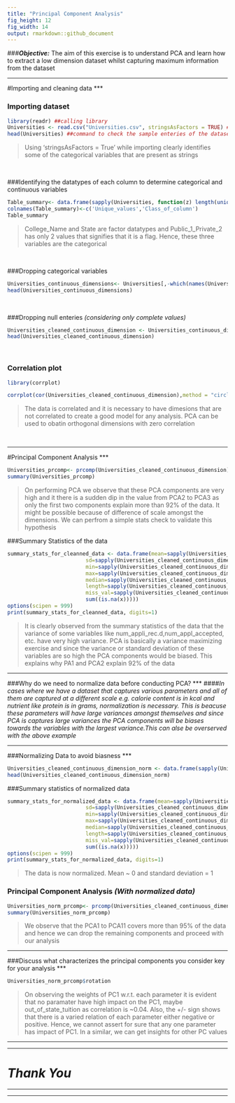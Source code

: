 ---
title: "Principal Component Analysis"
fig_height: 12
fig_width: 14
output: rmarkdown::github_document
---
###_**Objective:**_ The aim of this exercise is to understand PCA and learn how to extract a low dimension dataset whilst capturing maximum information from the dataset 

***
#Importing and cleaning data
***

### Importing dataset

```{r}
library(readr) ##calling library
Universities <- read.csv("Universities.csv", stringsAsFactors = TRUE) ##command to import csv
head(Universities) ##command to check the sample enteries of the dataset
```
>Using 'stringsAsFactors = True' while importing clearly identifies some of the categorical variables that are present as strings

<br>


###Identifying the datatypes of each column to determine categorical and continuous variables


```{r}
Table_summary<- data.frame(sapply(Universities, function(z) length(unique(z))), sapply(Universities, function(z) class(z))) ##identifying class and unique entries
colnames(Table_summary)<-c('Unique_values','Class_of_column')
Table_summary
```

>College_Name and State are factor datatypes and Public_1_Private_2 has only 2 values that signifies that it is a flag. Hence, these three variables are the categorical

<br>

###Dropping categorical variables

```{r}
Universities_continuous_dimensions<- Universities[,-which(names(Universities)  %in% c("College_Name","State","Public_1_Private_2"))]
head(Universities_continuous_dimensions)

```

<br>

###Dropping null enteries _(considering only complete values)_

```{r}
Universities_cleaned_continuous_dimension <- Universities_continuous_dimensions[complete.cases(Universities_continuous_dimensions),]
head(Universities_cleaned_continuous_dimension)
```
<br>

### Correlation plot

```{r, fig.width=10, fig.height=8}
library(corrplot)

corrplot(cor(Universities_cleaned_continuous_dimension),method = "circle",type="upper")

```
> The data is correlated and it is necessary to have dimesions that are not correlated to create a good model for any analysis. PCA can be used to obatin orthogonal dimensions with zero correlation

<br>

***
#Principal Component Analysis 
***

```{r}
Universities_prcomp<- prcomp(Universities_cleaned_continuous_dimension)
summary(Universities_prcomp)
```
> On performing PCA we observe that these PCA components are very high and it there is a sudden dip in the value from PCA2 to PCA3 as only the first two components explain more than 92% of the data. It might be possible because of difference of scale amongst the dimensions. We can perfrom a simple stats check to validate this hypothesis

###Summary Statistics of the data 

```{r}
summary_stats_for_cleanned_data <- data.frame(mean=sapply(Universities_cleaned_continuous_dimension, mean), 
                         sd=sapply(Universities_cleaned_continuous_dimension, sd), 
                         min=sapply(Universities_cleaned_continuous_dimension, min), 
                         max=sapply(Universities_cleaned_continuous_dimension, max), 
                         median=sapply(Universities_cleaned_continuous_dimension, median), 
                         length=sapply(Universities_cleaned_continuous_dimension, length),
                         miss_val=sapply(Universities_cleaned_continuous_dimension, function(x) 
                         sum((is.na(x)))))
options(scipen = 999)
print(summary_stats_for_cleanned_data, digits=1)
```
> It is clearly observed from the summary statistics of the data that the variance of some variables like num_appli_rec.d,num_appl_accepted, etc. have very high variance. PCA is basically a variance maximizing exercise and since the variance or standard deviation of these variables are so high the PCA components would be biased. This explains why PA1 and PCA2 explain 92% of the data



***
###Why do we need to normalize data before conducting PCA?
***
####_In cases where we have a dataset that captures various parameters and all of them are captured at a different scale e.g. calorie content is in kcal and nutrient like protein is in grams, normalization is necessary. This is beacuse these parameters will have large variances amongst themselves and since PCA is captures large variances the PCA components will be biases towards the variables with the largest variance.This can alse be overserved with the above example_


***
###Normalizing Data to avoid biasness
***

```{r}
Universities_cleaned_continuous_dimension_norm <- data.frame(sapply(Universities_cleaned_continuous_dimension, function(x) scale(x)))
head(Universities_cleaned_continuous_dimension_norm)
```

###Summary statistics of normalized data

```{r}

summary_stats_for_normalized_data <- data.frame(mean=sapply(Universities_cleaned_continuous_dimension_norm, mean), 
                         sd=sapply(Universities_cleaned_continuous_dimension_norm, sd), 
                         min=sapply(Universities_cleaned_continuous_dimension_norm, min), 
                         max=sapply(Universities_cleaned_continuous_dimension_norm, max), 
                         median=sapply(Universities_cleaned_continuous_dimension_norm, median), 
                         length=sapply(Universities_cleaned_continuous_dimension_norm, length),
                         miss_val=sapply(Universities_cleaned_continuous_dimension_norm, function(x) 
                         sum((is.na(x)))))
options(scipen = 999)
print(summary_stats_for_normalized_data, digits=1)
```

>The data is now normalized. Mean ~ 0 and standard deviation = 1

### Principal Component Analysis _(With normalized data)_
```{r}
Universities_norm_prcomp<- prcomp(Universities_cleaned_continuous_dimension_norm)
summary(Universities_norm_prcomp)
```


> We observe that the PCA1 to PCA11 covers more than 95% of the data and hence we can drop the remaining components and proceed with our analysis


***
###Discuss what characterizes the principal components you consider key for your analysis
***
```{r}
Universities_norm_prcomp$rotation

```

> On observing the weights of PC1 w.r.t. each parameter it is evident that no paramater have high impact on the PC1, maybe out_of_state_tuition as correlation is ~0.04. Also, the +/- sign shows that there is a varied relation of each parameter either negative or positive. Hence, we cannot assert for sure that any one parameter has impact of PC1. In a similar, we can get insights for other PC values


***
***
#                                                      _Thank You_
***
***